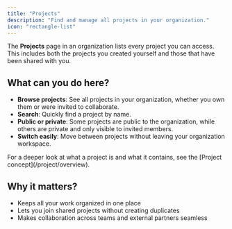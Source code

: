 ```yaml
---
title: "Projects"
description: "Find and manage all projects in your organization."
icon: "rectangle-list"
---
```


The **Projects** page in an organization lists every project you can access. This includes both the projects you created yourself and those that have been shared with you.

## What can you do here?

- **Browse projects**: See all projects in your organization, whether you own them or were invited to collaborate.  
- **Search**: Quickly find a project by name.  
- **Public or private**: Some projects are public to the organization, while others are private and only visible to invited members.  
- **Switch easily**: Move between projects without leaving your organization workspace.  

<Note>
For a deeper look at what a project is and what it contains, see the [Project concept](/project/overview).
</Note>

## Why it matters?

- Keeps all your work organized in one place  
- Lets you join shared projects without creating duplicates  
- Makes collaboration across teams and external partners seamless  
